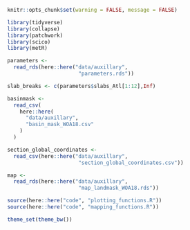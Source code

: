 
```r
knitr::opts_chunk$set(warning = FALSE, message = FALSE)
```

```r
library(tidyverse)
library(collapse)
library(patchwork)
library(scico)
library(metR)
```

```r
parameters <-
  read_rds(here::here("data/auxillary",
                       "parameters.rds"))

slab_breaks <- c(parameters$slabs_Atl[1:12],Inf)
```

```r
basinmask <-
  read_csv(
    here::here(
      "data/auxillary",
      "basin_mask_WOA18.csv"
    )
  )

```

```r
section_global_coordinates <-
  read_csv(here::here("data/auxillary",
                       "section_global_coordinates.csv"))
```

```r
map <-
  read_rds(here::here("data/auxillary",
                       "map_landmask_WOA18.rds"))
```

```r
source(here::here("code", "plotting_functions.R"))
source(here::here("code", "mapping_functions.R"))
```

```r
theme_set(theme_bw())
```
